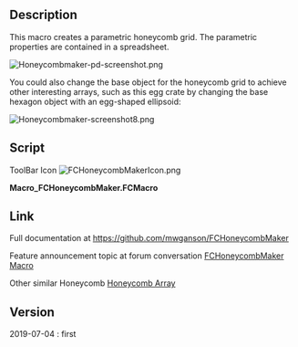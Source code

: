 <languages/>
<translate>

<!--T:1-->
{{Macro
|Name=FCHoneycombMaker
|Icon=FCHoneycombMakerIcon.png
|Description=This macro creates a parametric honeycomb grid.<br/>The parametric properties are contained in a spreadsheet.<br/>You could also change the base object for the honeycomb grid to achieve other interesting arrays, such as this egg crate by changing the base hexagon object with an egg-shaped ellipsoid.<br/>Including hexagon radius, separation between hexagons, etc., can be modified via an included spreadsheet.
|Author=TheMarkster
|Version=2020.10.30
|Date=2020-10-30
|FCVersion=0.17 and above
|Download=[https://wiki.freecad.org/images/2/2d/FCHoneycombMakerIcon.png ToolBar Icon]
}}

==Description== <!--T:2-->

<!--T:3-->
This macro creates a parametric honeycomb grid.  The parametric properties are contained in a spreadsheet.


</translate>
[[Image:Honeycombmaker-pd-screenshot.png]]
<translate>

<!--T:4-->
You could also change the base object for the honeycomb grid to achieve other interesting arrays, such as this egg crate by changing the base hexagon object with an egg-shaped ellipsoid:

</translate>
[[Image:Honeycombmaker-screenshot8.png]]
{{clear}}
<translate>

==Script== <!--T:5-->

ToolBar Icon [[File:FCHoneycombMakerIcon.png]]
</translate>

'''Macro_FCHoneycombMaker.FCMacro'''

{{MacroCode|code=
# -*- coding: utf-8 -*-
"""
***************************************************************************
*   Copyright (c) 2018-2019 <TheMarkster>                                 *
*                                                                         *
*   This file is a supplement to the FreeCAD CAx development system.      *
*                                                                         *
*   This program is free software; you can redistribute it and/or modify  *
*   it under the terms of the GNU Lesser General Public License (LGPL)    *
*   as published by the Free Software Foundation; either version 2 of     *
*   the License, or (at your option) any later version.                   *
*                                                                         *
*   This software is distributed in the hope that it will be useful,      *
*   but WITHOUT ANY WARRANTY; without even the implied warranty of        *
*   MERCHANTABILITY or FITNESS FOR A PARTICULAR PURPOSE.  See the         *
*   GNU Library General Public License at http://www.gnu.org/licenses     *
*   for more details.                                                     *
*                                                                         *
*   For more information about the GNU Library General Public License     *
*   write to the Free Software Foundation, Inc., 59 Temple Place,         *
*   Suite 330, Boston, MA  02111-1307 USA                                 *
*                                                                         *
***************************************************************************
"""



"""
FCHoneycombMaker

This is a macro to aid in creation of a honeycomb grid.  Parameters,
including hexagon radius, separation between hexagons, etc., can be modified via an included spreadsheet.
"""

__title__ = "FCHoneycombMaker"
__author__ = "TheMarkster"
__url__ = "https://github.com/mwganson/FCHoneycombMaker"
__Wiki__ = "https://github.com/mwganson/FCHoneycombMaker/blob/master/README.md"
__date__ = "2020.10.30" #year.month.date
__version__ = __date__




import FreeCAD
import math
import Part,Draft,DraftTools
from PySide import QtCore, QtGui
import ProfileLib.RegularPolygon
import Sketcher

RADIUS = 2
SEPARATION = .25 
PLATE_WIDTH = 20
PLATE_LENGTH = 55
PLATE_HEIGHT = 5

FreeCAD.Console.PrintMessage ('\nFCHoneycombMaker v'+__version__+'\n')


def makeHexagonSketch(sketchName):
    #would use the polygon tool, but is buggy and sometimes creates squares instead of hexagons, so the manual way
    sketch = App.ActiveDocument.getObject(sketchName)
#we just place the vertices any old where and then constrain them into place later
    sketch.addGeometry(Part.LineSegment(App.Vector(-2.000000,1.448548,0),App.Vector(0.500515,2.469759,0)),False)
    sketch.addGeometry(Part.LineSegment(App.Vector(0.500515,2.469759,0),App.Vector(2.000000,1.696951,0)),False)
    sketch.addConstraint(Sketcher.Constraint('Coincident',0,2,1,1)) 
    sketch.addGeometry(Part.LineSegment(App.Vector(2.000000,1.696951,0),App.Vector(2.736140,-0.676675,0)),False)
    sketch.addConstraint(Sketcher.Constraint('Coincident',1,2,2,1)) 
    sketch.addGeometry(Part.LineSegment(App.Vector(2.736140,-0.676675,0),App.Vector(1.000000,-2.415493,0)),False)
    sketch.addConstraint(Sketcher.Constraint('Coincident',2,2,3,1)) 
    sketch.addGeometry(Part.LineSegment(App.Vector(1.000000,-2.415493,0),App.Vector(-3.000000,-1.000000,0)),False)
    sketch.addConstraint(Sketcher.Constraint('Coincident',3,2,4,1)) 
    sketch.addGeometry(Part.LineSegment(App.Vector(-3.000000,-1.000000,0),App.Vector(-2.000000,1.365748,0)),False)
    sketch.addConstraint(Sketcher.Constraint('Coincident',4,2,5,1)) 
    sketch.addConstraint(Sketcher.Constraint('Coincident',5,2,0,1)) 
    sketch.addGeometry(Part.Circle(App.Vector(0.000000,0.000000,0),App.Vector(0,0,1),3.535498),False) #construction circle
    sketch.addConstraint(Sketcher.Constraint('Coincident',6,3,-1,1)) 
    sketch.addConstraint(Sketcher.Constraint('Radius',6,3.535498)) 
    sketch.setDatum(7,App.Units.Quantity('2.000000 mm'))
    sketch.addConstraint(Sketcher.Constraint('PointOnObject',4,2,6)) #constrain all vertices to the circumference
    sketch.addConstraint(Sketcher.Constraint('PointOnObject',0,1,6)) 
    sketch.addConstraint(Sketcher.Constraint('PointOnObject',0,2,6)) 
    sketch.addConstraint(Sketcher.Constraint('PointOnObject',1,2,6)) 
    sketch.addConstraint(Sketcher.Constraint('PointOnObject',2,2,6)) 
    sketch.addConstraint(Sketcher.Constraint('PointOnObject',3,2,6)) 
    sketch.toggleConstruction(6) 
    sketch.addConstraint(Sketcher.Constraint('Equal',5,0)) #set all lines equal
    sketch.addConstraint(Sketcher.Constraint('Equal',0,1)) 
    sketch.addConstraint(Sketcher.Constraint('Equal',1,2)) 
    sketch.addConstraint(Sketcher.Constraint('Equal',2,3)) 
    sketch.addConstraint(Sketcher.Constraint('Equal',3,4)) 
    sketch.addConstraint(Sketcher.Constraint('Horizontal',0)) #make one of them horizontal
    sketch.setExpression('Constraints[7]', u'EditMe.radius')





if not App.ActiveDocument:
    App.newDocument()
if hasattr(App.ActiveDocument,"EditMe"):
    raise StandardError("FCHoneycombMaker Error: Please run only once per document.  Create a new document and try again.\n")

worksheet = App.ActiveDocument.addObject("Spreadsheet::Sheet", "EditMe")
worksheet.setColumnWidth('A',150)
set = worksheet.set

worksheet.mergeCells('A11:G25')
msg1 = """Instructions:

You should only run the macro once unless you want to start again from scratch.

Edit the values in column B to define your honeycomb.  You can also edit the objects (plate, arrays, etc.), but it's 
probably better to do all the editing here in the spreadsheet at least until you get it more or less like you want it before
doing some final tweaking directly on the objects.

Hexagon radius -- the circumradius of the individual hexagons (circle with each vertex on its circumference).

Hexagon separation -- distance between each hexagon, the thickness of the grid produced after cutting the hexagons from the plate.

Plate dimensions -- sets the dimensions of the plate out of which the honeycomb can be cut.  These values are used to calculate
the countX and countY variables.  You can delete the plate object if you wish to apply the hexagon arrays to a different structure.

Tweak X,Y,Z -- Edit these to move both hexagon arrays independently of the plate object, for example to center the arrays inside 
the plate.

CountX and CountY -- number of hexagons in the 2 arrays.  These are calculated based on the plate size, radius of hexagons, and 
separation between them, but you will probably want to modify these manually.  Just remember if you modify them you are replacing 
the formulas in those cells with immediate values, and thus they won't be recalulated for you if other changes are made.

If you would prefer a round plate, simply delete the plate object and replace it with a cylinder, and then use the Tweak values 
and countX and countY variables to arrange the hexagon arrays to your liking.

"""
set('A13', msg1)


aliases={'radius':'B2', 'separation':'B3', 'width':'B4', 'length':'B5', 'height':'B6', 'tweakX':'B8','tweakY':'B9','tweakZ':'B10',
'xInterval':'E2', 'yInterval':'E3', 'firstX':'E4', 'firstY':'E5','countX':'E6', 'countY':'E7','array2XPos':'E8','array2YPos':'E9',

 }

for k,v in aliases.items():
   worksheet.setAlias(v,k)



set('A1', 'User Variables')
set('D1','Calculated Values')
set('A2', 'Hexagon Radius:')
set(aliases['radius'], str(RADIUS))
set('A3', 'Hexagon Separation:')
set(aliases['separation'], str(SEPARATION))
set('A4', 'Grid Width:')
set(aliases['width'], str(PLATE_WIDTH))
set('A5', 'Grid Length:')
set(aliases['length'], str(PLATE_LENGTH))
set('A6', 'Grid Height:')
set(aliases['height'], str(PLATE_HEIGHT))
set('A8', 'Tweak X:')
set(aliases['tweakX'],u'0')
set('A9', 'Tweak Y:')
set(aliases['tweakY'],u'0')
set('A10', 'Tweak Z:')
set(aliases['tweakZ'],u'0')




set('D2','X Interval:')
set(aliases['xInterval'],'=2*sin(60deg)*(B2*2+(B3-0.267949*B2))')
set('D3', 'Y Interval:')
set(aliases['yInterval'], '=2*B2+(B3-0.267949*B2)' )
set('D4', 'First X:')
set(aliases['firstX'], '=B2')
set('D5', 'First Y:')
set(aliases['firstY'], '=B2')
set('D6', 'Count X:')
set(aliases['countX'], '=round((B5) / E2) + 2')
set('D7', 'Count Y:')
set(aliases['countY'], '=round((B4) / E3) + 2')
set ('D8', 'Array2 XPos:')
set (aliases['array2XPos'], '=sin(60deg)*(B2*2+B3-0.26794899999999999*B2)')
set ('D9', 'Array2 YPos:')
set (aliases['array2YPos'],'=E3/2')





#xInterval = float(worksheet.getContents(aliases['xInterval']))
xInterval = 2*math.sin(math.pi/180.0*60)*(RADIUS*2+(SEPARATION-0.267949))
yInterval = 2*RADIUS+(SEPARATION-0.267949)
#yInterval = float(worksheet.getContents(aliases['yInterval']))
firstX = RADIUS
firstY = RADIUS

countY = int((PLATE_LENGTH) / yInterval)
countX = int((PLATE_WIDTH) / xInterval)




App.ActiveDocument.addObject("Part::RegularPolygon","HoneycombHexagon")
App.ActiveDocument.HoneycombHexagon.Polygon=6
App.ActiveDocument.HoneycombHexagon.setExpression('Circumradius','EditMe.radius')
hexagonObject = App.ActiveDocument.getObject("HoneycombHexagon")
Gui.ActiveDocument.getObject("HoneycombHexagon").Visibility=False


extrudedHexagonObject = App.ActiveDocument.addObject('Part::Extrusion', 'ExtrudedHexagon')
extrudedHexagonObject.Base = hexagonObject
extrudedHexagonObject.setExpression('LengthFwd','EditMe.height')
extrudedHexagonObject.Solid=True
#extrudedHexagonObject.Placement=App.Placement(App.Vector(firstX,firstY,0),App.Rotation(0,0,0),App.Vector(0,0,0))
extrudedHexagonObject.setExpression('Placement.Base.x','EditMe.firstX+EditMe.tweakX')
extrudedHexagonObject.setExpression('Placement.Base.y','EditMe.firstY+EditMe.tweakY')
extrudedHexagonObject.setExpression('Placement.Base.z', 'EditMe.tweakZ')

xvector = App.Vector(xInterval,0,0)
yvector = App.Vector(0, yInterval,0)
if not hasattr(Draft,"make_ortho_array"):
    row1Array = Draft.makeArray(extrudedHexagonObject, xvector,yvector,countX,countY,name="HoneycombArray1")
    row2Array = Draft.makeArray(extrudedHexagonObject, xvector,yvector,countX,countY,name="HoneycombArray2")
else:
    row1Array = Draft.make_ortho_array(extrudedHexagonObject, v_x=xvector,v_y=yvector,n_x=countX,n_y=countY,use_link=False)
    row2Array = Draft.make_ortho_array(extrudedHexagonObject, v_x=xvector,v_y=yvector,n_x=countX,n_y=countY,use_link=False)
App.ActiveDocument.recompute()
row2Array.Placement = App.Placement(App.Vector(math.sin(60*math.pi/180.0)*(RADIUS*2+(SEPARATION-0.267949)),yInterval,0),App.Rotation(0,0,0),App.Vector(0,0,0))
#row2Array.setExpression('Placement.Base.x','sin(60deg) * (EditMe.radius * 2 + (EditMe.separation-0.267949*EditMe.radius))')
row2Array.setExpression('Placement.Base.x','EditMe.array2XPos')
#row2Array.setExpression('Placement.Base.y','EditMe.yInterval/2.0')
row2Array.setExpression('Placement.Base.y','EditMe.array2YPos')
row1Array.setExpression('IntervalX.x','EditMe.xInterval')
row1Array.setExpression('IntervalY.y','EditMe.yInterval')
row1Array.setExpression('NumberX','EditMe.countX')
row1Array.setExpression('NumberY','EditMe.countY')

row2Array.setExpression('IntervalX.x','EditMe.xInterval')
row2Array.setExpression('IntervalY.y','EditMe.yInterval')
row2Array.setExpression('NumberX','EditMe.countX')
row2Array.setExpression('NumberY','EditMe.countY')

App.activeDocument().addObject("Part::MultiFuse","Fused_Arrays")
#App.activeDocument().Fused_Arrays.Shapes = [App.activeDocument().HoneycombArray1,App.activeDocument().HoneycombArray2,]
App.activeDocument().Fused_Arrays.Shapes = [row1Array,row2Array,]
if not hasattr(Draft,"make_ortho_array"):
    Gui.activeDocument().HoneycombArray1.Visibility=False
    Gui.activeDocument().HoneycombArray2.Visibility=False
else:
    row1Array.Visibility=False
    row2Array.Visibility=False


window = QtGui.QApplication.activeWindow()
items=('Part Design Workbench Body','Part Workbench Object')
item,ok = QtGui.QInputDialog.getItem(window, "Select object type", "Select your object type.  It can be a Part Design body or a Part Cut object.", items, 0, False)
if ok:
    if item == items[0]: #PD Body

        App.ActiveDocument.addObject("Part::Plane", "HoneycombPlane")
        App.ActiveDocument.HoneycombPlane.setExpression('Length', u'EditMe.length')
        App.ActiveDocument.HoneycombPlane.setExpression('Width', u'EditMe.width')
        App.ActiveDocument.HoneycombPlane.setExpression('Placement.Base.x', u'EditMe.array2XPos + EditMe.radius * 2')
        App.ActiveDocument.HoneycombPlane.setExpression('Placement.Base.y', u'EditMe.array2YPos + EditMe.radius * 2')

        App.activeDocument().addObject("Part::Cut","BaseFeatureFace")
        App.ActiveDocument.getObject("BaseFeatureFace").ViewObject.Visibility=False
        App.activeDocument().BaseFeatureFace.Base = App.activeDocument().HoneycombPlane
        App.activeDocument().BaseFeatureFace.Tool = App.activeDocument().Fused_Arrays
        Gui.activeDocument().HoneycombPlane.Visibility=False
        Gui.activeDocument().Fused_Arrays.Visibility=False
        App.ActiveDocument.recompute()
        App.activeDocument().addObject('PartDesign::Body','HoneycombBody')
        App.activeDocument().HoneycombBody.BaseFeature = App.activeDocument().BaseFeatureFace
        Gui.activeView().setActiveObject('pdHoneycombBody', App.activeDocument().HoneycombBody)
        App.activeDocument().HoneycombBody.newObject("PartDesign::Pad","HoneycombPad")
        App.activeDocument().HoneycombPad.Profile = (App.activeDocument().BaseFeature, ["Face1"])
        App.activeDocument().HoneycombPad.Length = 10.0
        App.ActiveDocument.recompute()
        Gui.activeDocument().setEdit('HoneycombPad', 0)
        Gui.activeDocument().hide("BaseFeature")
        App.ActiveDocument.HoneycombPad.setExpression('Length', u'EditMe.height')
        App.ActiveDocument.HoneycombPad.Length2 = 100.000000
        App.ActiveDocument.HoneycombPad.Type = 0
        App.ActiveDocument.HoneycombPad.UpToFace = None
        App.ActiveDocument.HoneycombPad.Reversed = 0
        App.ActiveDocument.HoneycombPad.Midplane = 0
        App.ActiveDocument.HoneycombPad.Offset = 0.000000
        App.ActiveDocument.recompute()
        Gui.activeDocument().resetEdit()
    else: #Part object
        #plate = Part.makeBox(PLATE_WIDTH,PLATE_LENGTH,PLATE_HEIGHT)
        #plate = Part.makeBox(worksheet.B4, worksheet.B5, worksheet.B6)
        App.ActiveDocument.addObject("Part::Box", "Plate")
        plateObject = App.ActiveDocument.getObject("Plate")
        App.ActiveDocument.Plate.setExpression('Length', u'EditMe.length')
        App.ActiveDocument.Plate.setExpression('Width', u'EditMe.width')
        App.ActiveDocument.Plate.setExpression('Height', u'EditMe.height')
        App.ActiveDocument.Plate.setExpression('Placement.Base.x', u'EditMe.array2XPos + EditMe.radius * 2')
        App.ActiveDocument.Plate.setExpression('Placement.Base.y', u'EditMe.array2YPos + EditMe.radius * 2')

        App.activeDocument().addObject("Part::Cut","HoneycombGrid")
        App.activeDocument().HoneycombGrid.Base = App.activeDocument().Plate
        App.activeDocument().HoneycombGrid.Tool = App.activeDocument().Fused_Arrays
        Gui.activeDocument().Plate.Visibility=False
        Gui.activeDocument().Fused_Arrays.Visibility=False



App.ActiveDocument.recompute()
Gui.SendMsgToActiveView("ViewFit")
}}

<translate>

==Link== <!--T:6-->

<!--T:7-->
Full documentation at [https://github.com/mwganson/FCHoneyMaker https://github.com/mwganson/FCHoneycombMaker]

<!--T:8-->
Feature announcement topic at forum conversation [https://forum.freecad.org/viewtopic.php?f=9&t=37490 FCHoneycombMaker Macro]

<!--T:9-->
Other similar Honeycomb [https://forum.freecad.org/viewtopic.php?t=11008 Honeycomb Array]

==Version== <!--T:10-->

<!--T:11-->
2019-07-04 : first


</translate>